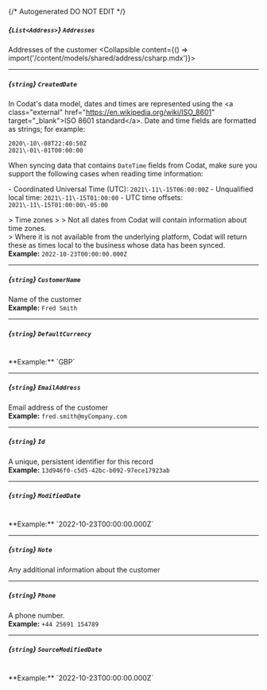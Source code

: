 {/* Autogenerated DO NOT EDIT  */}

##### *{`List<Address>`}* `Addresses`
Addresses of the customer
<Collapsible content={() => import('/content/models/shared/address/csharp.mdx')}>
</Collapsible>

---
##### *{`string`}* `CreatedDate`
In Codat's data model, dates and times are represented using the \<a class\="external" href\="https://en.wikipedia.org/wiki/ISO_8601" target\="_blank"\>ISO 8601 standard\</a\>. Date and time fields are formatted as strings; for example:

```
2020\-10\-08T22:40:50Z
2021\-01\-01T00:00:00
```



When syncing data that contains `DateTime` fields from Codat, make sure you support the following cases when reading time information:

\- Coordinated Universal Time (UTC): `2021\-11\-15T06:00:00Z`
\- Unqualified local time: `2021\-11\-15T01:00:00`
\- UTC time offsets: `2021\-11\-15T01:00:00\-05:00`

\> Time zones
\> 
\> Not all dates from Codat will contain information about time zones.  
\> Where it is not available from the underlying platform, Codat will return these as times local to the business whose data has been synced.
<br/>
**Example:** `2022-10-23T00:00:00.000Z`

---
##### *{`string`}* `CustomerName`
Name of the customer
<br/>
**Example:** `Fred Smith`

---
##### *{`string`}* `DefaultCurrency`
<br/>
**Example:** `GBP`

---
##### *{`string`}* `EmailAddress`
Email address of the customer
<br/>
**Example:** `fred.smith@myCompany.com`

---
##### *{`string`}* `Id`
A unique, persistent identifier for this record
<br/>
**Example:** `13d946f0-c5d5-42bc-b092-97ece17923ab`

---
##### *{`string`}* `ModifiedDate`
<br/>
**Example:** `2022-10-23T00:00:00.000Z`

---
##### *{`string`}* `Note`
Any additional information about the customer

---
##### *{`string`}* `Phone`
A phone number.
<br/>
**Example:** `+44 25691 154789`

---
##### *{`string`}* `SourceModifiedDate`
<br/>
**Example:** `2022-10-23T00:00:00.000Z`

